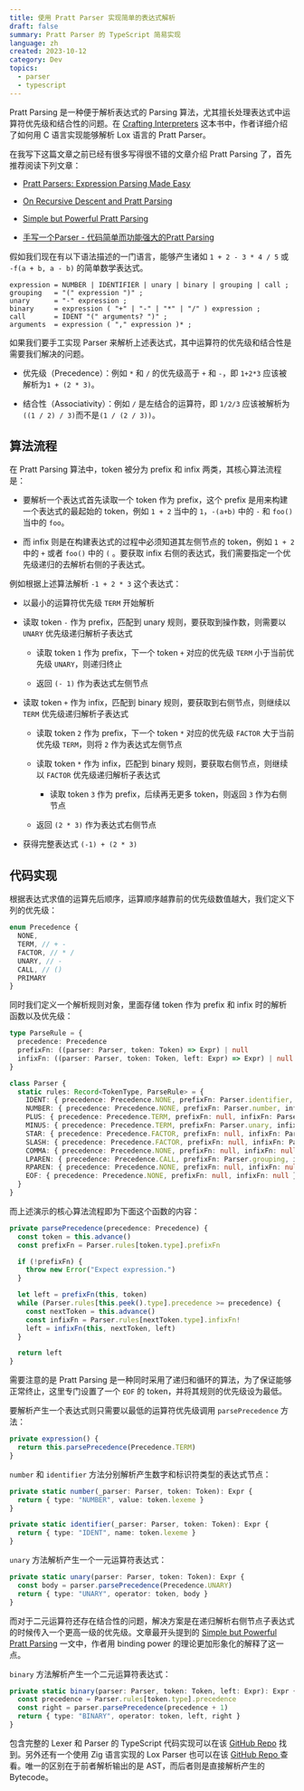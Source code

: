 ```yaml
---
title: 使用 Pratt Parser 实现简单的表达式解析
draft: false
summary: Pratt Parser 的 TypeScript 简易实现
language: zh
created: 2023-10-12
category: Dev
topics:
  - parser
  - typescript
---
```

Pratt Parsing 是一种便于解析表达式的 Parsing 算法，尤其擅长处理表达式中运算符优先级和结合性的问题。在 [Crafting Interpreters](https://craftinginterpreters.com/compiling-expressions.html#a-pratt-parser) 这本书中，作者详细介绍了如何用 C 语言实现能够解析 Lox 语言的 Pratt Parser。

在我写下这篇文章之前已经有很多写得很不错的文章介绍 Pratt Parsing 了，首先推荐阅读下列文章：

* [Pratt Parsers: Expression Parsing Made Easy](https://journal.stuffwithstuff.com/2011/03/19/pratt-parsers-expression-parsing-made-easy/)

* [On Recursive Descent and Pratt Parsing](https://chidiwilliams.com/post/on-recursive-descent-and-pratt-parsing/)

* [Simple but Powerful Pratt Parsing](https://matklad.github.io/2020/04/13/simple-but-powerful-pratt-parsing.html)

* [手写一个Parser - 代码简单而功能强大的Pratt Parsing](https://zhuanlan.zhihu.com/p/471075848)

假如我们现在有以下语法描述的一门语言，能够产生诸如 `1 + 2 - 3 * 4 / 5` 或 `-f(a + b, a - b)` 的简单数学表达式。

```bnf
expression = NUMBER | IDENTIFIER | unary | binary | grouping | call ;
grouping   = "(" expression ")" ;
unary      = "-" expression ;
binary     = expression ( "+" | "-" | "*" | "/" ) expression ;
call       = IDENT "(" arguments? ")" ;
arguments  = expression ( "," expression )* ;
```

如果我们要手工实现 Parser 来解析上述表达式，其中运算符的优先级和结合性是需要我们解决的问题。

* 优先级（Precedence）：例如 `*` 和 `/` 的优先级高于 `+` 和 `-`，即 `1+2*3` 应该被解析为`1 + (2 * 3)`。

* 结合性（Associativity）：例如 `/` 是左结合的运算符，即 `1/2/3` 应该被解析为 `((1 / 2) / 3)`而不是`(1 / (2 / 3))`。

## 算法流程

在 Pratt Parsing 算法中，token 被分为 prefix 和 infix 两类，其核心算法流程是：

* 要解析一个表达式首先读取一个 token 作为 prefix，这个 prefix 是用来构建一个表达式的最起始的 token，例如 `1 + 2` 当中的 `1`，`-(a+b)` 中的 `-` 和 `foo()` 当中的 `foo`。

* 而 infix 则是在构建表达式的过程中必须知道其左侧节点的 token，例如 `1 + 2` 中的 `+` 或者 `foo()` 中的 `(` 。要获取 infix 右侧的表达式，我们需要指定一个优先级递归的去解析右侧的子表达式。

例如根据上述算法解析 `-1 + 2 * 3` 这个表达式：

* 以最小的运算符优先级 `TERM` 开始解析

* 读取 token `-` 作为 prefix，匹配到 unary 规则，要获取到操作数，则需要以 `UNARY` 优先级递归解析子表达式

  * 读取 token `1` 作为 prefix，下一个 token `+` 对应的优先级 `TERM` 小于当前优先级 `UNARY`，则递归终止

  * 返回 `(- 1)` 作为表达式左侧节点

* 读取 token `+` 作为 infix，匹配到 binary 规则，要获取到右侧节点，则继续以 `TERM` 优先级递归解析子表达式

  * 读取 token `2` 作为 prefix，下一个 token `*` 对应的优先级 `FACTOR` 大于当前优先级 `TERM`，则将 `2` 作为表达式左侧节点

  * 读取 token `*` 作为 infix，匹配到 binary 规则，要获取右侧节点，则继续以 `FACTOR` 优先级递归解析子表达式

    * 读取 token `3` 作为 prefix，后续再无更多 token，则返回 `3` 作为右侧节点

  * 返回 `(2 * 3)` 作为表达式右侧节点

* 获得完整表达式 `(-1) + (2 * 3)`

## 代码实现

根据表达式求值的运算先后顺序，运算顺序越靠前的优先级数值越大，我们定义下列的优先级：

```typescript
enum Precedence {
  NONE,
  TERM, // + -
  FACTOR, // * /
  UNARY, // -
  CALL, // ()
  PRIMARY
}
```

同时我们定义一个解析规则对象，里面存储 token 作为 prefix 和 infix 时的解析函数以及优先级：

```typescript
type ParseRule = {
  precedence: Precedence
  prefixFn: ((parser: Parser, token: Token) => Expr) | null
  infixFn: ((parser: Parser, token: Token, left: Expr) => Expr) | null
}

class Parser {
  static rules: Record<TokenType, ParseRule> = {
    IDENT: { precedence: Precedence.NONE, prefixFn: Parser.identifier, infixFn: null },
    NUMBER: { precedence: Precedence.NONE, prefixFn: Parser.number, infixFn: null },
    PLUS: { precedence: Precedence.TERM, prefixFn: null, infixFn: Parser.binary },
    MINUS: { precedence: Precedence.TERM, prefixFn: Parser.unary, infixFn: Parser.binary },
    STAR: { precedence: Precedence.FACTOR, prefixFn: null, infixFn: Parser.binary },
    SLASH: { precedence: Precedence.FACTOR, prefixFn: null, infixFn: Parser.binary },
    COMMA: { precedence: Precedence.NONE, prefixFn: null, infixFn: null },
    LPAREN: { precedence: Precedence.CALL, prefixFn: Parser.grouping, infixFn: Parser.call },
    RPAREN: { precedence: Precedence.NONE, prefixFn: null, infixFn: null },
    EOF: { precedence: Precedence.NONE, prefixFn: null, infixFn: null }
  }
}
```

而上述演示的核心算法流程即为下面这个函数的内容：

```typescript
private parsePrecedence(precedence: Precedence) {
  const token = this.advance()
  const prefixFn = Parser.rules[token.type].prefixFn

  if (!prefixFn) {
    throw new Error("Expect expression.")
  }

  let left = prefixFn(this, token)
  while (Parser.rules[this.peek().type].precedence >= precedence) {
    const nextToken = this.advance()
    const infixFn = Parser.rules[nextToken.type].infixFn!
    left = infixFn(this, nextToken, left)
  }

  return left
}
```

需要注意的是 Pratt Parsing 是一种同时采用了递归和循环的算法，为了保证能够正常终止，这里专门设置了一个 `EOF` 的 token，并将其规则的优先级设为最低。

要解析产生一个表达式则只需要以最低的运算符优先级调用 `parsePrecedence` 方法：

```typescript
private expression() {
  return this.parsePrecedence(Precedence.TERM)
}
```

`number` 和 `identifier` 方法分别解析产生数字和标识符类型的表达式节点：

```typescript
private static number(_parser: Parser, token: Token): Expr {
  return { type: "NUMBER", value: token.lexeme }
}

private static identifier(_parser: Parser, token: Token): Expr {
  return { type: "IDENT", name: token.lexeme }
}
```

`unary` 方法解析产生一个一元运算符表达式：

```typescript
private static unary(parser: Parser, token: Token): Expr {
  const body = parser.parsePrecedence(Precedence.UNARY)
  return { type: "UNARY", operator: token, body }
}
```

而对于二元运算符还存在结合性的问题，解决方案是在递归解析右侧节点子表达式的时候传入一个更高一级的优先级。文章最开头提到的 [Simple but Powerful Pratt Parsing](https://matklad.github.io/2020/04/13/simple-but-powerful-pratt-parsing.html) 一文中，作者用 binding power 的理论更加形象化的解释了这一点。

`binary` 方法解析产生一个二元运算符表达式：

```typescript
private static binary(parser: Parser, token: Token, left: Expr): Expr {
  const precedence = Parser.rules[token.type].precedence
  const right = parser.parsePrecedence(precedence + 1)
  return { type: "BINARY", operator: token, left, right }
}
```

包含完整的 Lexer 和 Parser 的 TypeScript 代码实现可以在该 [GitHub Repo](https://github.com/TunkShif/pratt-parser-demo-ts) 找到。另外还有一个使用 Zig 语言实现的 Lox Parser 也可以在该 [GitHub Repo ](https://github.com/TunkShif/lox-project/blob/main/lox-zg/src/compiler.zig)查看。唯一的区别在于前者解析输出的是 AST，而后者则是直接解析产生的 Bytecode。
